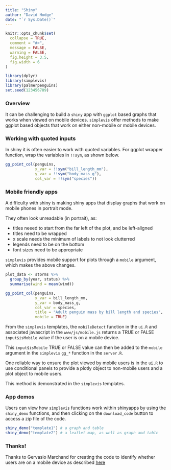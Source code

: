 ```yaml
---
title: "Shiny"
author: "David Hodge"
date: "`r Sys.Date()`"
---
```


```r
knitr::opts_chunk$set(
  collapse = TRUE,
  comment = "#>",
  message = FALSE,
  warning = FALSE,
  fig.height = 3.5, 
  fig.width = 6
)
```

```r
library(dplyr)
library(simplevis)
library(palmerpenguins)
set.seed(123456789)
```

### Overview

It can be challenging to build a `shiny` app with `ggplot` based graphs that works when viewed on mobile devices. `simplevis` offer methods to make ggplot based objects that work on either non-mobile or mobile devices.

### Working with quoted inputs

In shiny it is often easier to work with quoted variables. For ggplot wrapper function, wrap the variables in `!!sym`, as shown below. 

```r
gg_point_col(penguins, 
             x_var = !!sym("bill_length_mm"), 
             y_var = !!sym("body_mass_g"), 
             col_var = !!sym("species"))

```

### Mobile friendly apps

A difficulty with shiny is making shiny apps that display graphs that work on mobile phones in portrait mode.

They often look unreadable (in portrait), as:

* titles neeed to start from the far left of the plot, and be left-aligned
* titles need to be wrapped
* x scale needs the minimum of labels to not look clutterred
* legends need to be on the bottom
* font sizes need to be appropriate

`simplevis` provides mobile support for  plots through a `mobile` argument, which makes the above changes. 

```r
plot_data <- storms %>%
  group_by(year, status) %>%
  summarise(wind = mean(wind))

gg_point_col(penguins, 
             x_var = bill_length_mm, 
             y_var = body_mass_g, 
             col_var = species, 
             title = "Adult penguin mass by bill length and species",
             mobile = TRUE)

```

From the `simplevis` templates, the `mobileDetect` function in the `ui.R` and associated javascript in the `www/js/mobile.js` returns a TRUE or FALSE `input$isMobile` value if the user is on a mobile device. 

This `input$isMobile` TRUE or FALSE value can then be added to the `mobile` argument in the `simplevis` `gg_*` function in the `server.R`.

One reliable way to ensure the plot viewed by mobile users is in the `ui.R` to use conditional panels to provide a plotly object to non-mobile users and a plot object to mobile users.

This method is demonstrated in the `simplevis` templates.

### App demos

Users can view how `simplevis` functions work within shinyapps by using the `shiny_demo` functions, and then clicking on the `download_code` button to access a zip file of the code. 

```r
shiny_demo("template1") # a graph and table
shiny_demo("template2") # a leaflet map, as well as graph and table
```

### Thanks!

Thanks to Gervasio Marchand for creating the code to identify whether users are on a mobile device as described [here](https://g3rv4.com/2017/08/shiny-detect-mobile-browsers)
